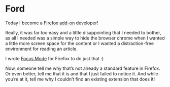 = Ford =

Today I become a [[https://www.mozilla.org/en-GB/firefox/new/|Firefox]] [[https://addons.mozilla.org/|add-on]] developer!

Really, it was far too easy and a little disappointing that I needed to bother, as all I needed was a simple way to hide the browser chrome when I wanted a little more screen space for the content or I wanted a distraction-free environment for reading an article.

I wrote [[https://addons.mozilla.org/en-GB/firefox/addon/focus-mode/|Focus Mode]] for Firefox to do just that :)

Now, someone tell me why that’s not already a standard feature in Firefox. Or even better, tell me that it is and that I just failed to notice it. And while you’re at it, tell me why I couldn’t find an existing extension that does it!
